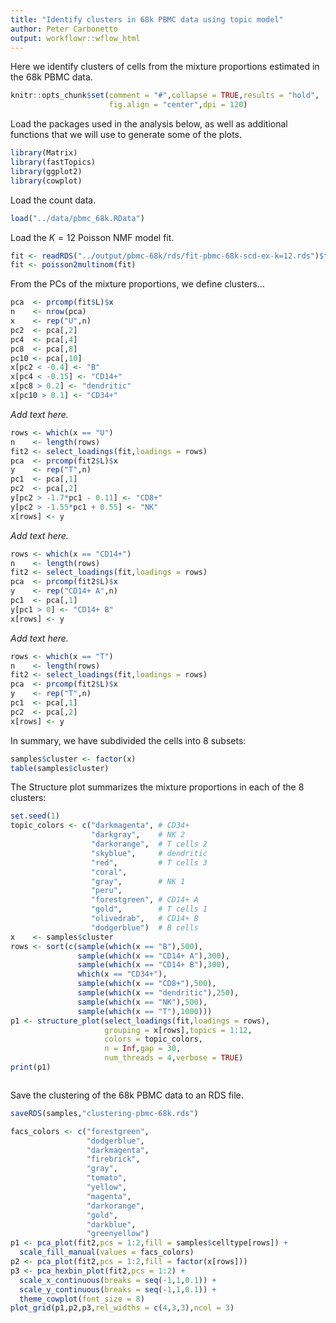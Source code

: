 ```yaml
---
title: "Identify clusters in 68k PBMC data using topic model"
author: Peter Carbonetto
output: workflowr::wflow_html
---
```


Here we identify clusters of cells from the mixture proportions
estimated in the 68k PBMC data.

```r
knitr::opts_chunk$set(comment = "#",collapse = TRUE,results = "hold",
                      fig.align = "center",dpi = 120)
```

Load the packages used in the analysis below, as well as additional
functions that we will use to generate some of the plots.

```r
library(Matrix)
library(fastTopics)
library(ggplot2)
library(cowplot)
```

Load the count data.

```r
load("../data/pbmc_68k.RData")
```

Load the $K = 12$ Poisson NMF model fit.

```r
fit <- readRDS("../output/pbmc-68k/rds/fit-pbmc-68k-scd-ex-k=12.rds")$fit
fit <- poisson2multinom(fit)
```

From the PCs of the mixture proportions, we define clusters...

```r
pca  <- prcomp(fit$L)$x
n    <- nrow(pca)
x    <- rep("U",n)
pc2  <- pca[,2]
pc4  <- pca[,4]
pc8  <- pca[,8]
pc10 <- pca[,10]
x[pc2 < -0.4] <- "B"
x[pc4 < -0.15] <- "CD14+"
x[pc8 > 0.2] <- "dendritic"
x[pc10 > 0.1] <- "CD34+"
```

*Add text here.*

```r
rows <- which(x == "U")
n    <- length(rows)
fit2 <- select_loadings(fit,loadings = rows)
pca  <- prcomp(fit2$L)$x
y    <- rep("T",n)
pc1  <- pca[,1]
pc2  <- pca[,2]
y[pc2 > -1.7*pc1 - 0.11] <- "CD8+"
y[pc2 > -1.55*pc1 + 0.55] <- "NK"
x[rows] <- y
```

*Add text here.*

```r
rows <- which(x == "CD14+")
n    <- length(rows)
fit2 <- select_loadings(fit,loadings = rows)
pca  <- prcomp(fit2$L)$x
y    <- rep("CD14+ A",n)
pc1  <- pca[,1]
y[pc1 > 0] <- "CD14+ B"
x[rows] <- y
```

*Add text here.*

```r
rows <- which(x == "T")
n    <- length(rows)
fit2 <- select_loadings(fit,loadings = rows)
pca  <- prcomp(fit2$L)$x
y    <- rep("T",n)
pc1  <- pca[,1]
pc2  <- pca[,2]
x[rows] <- y
```

In summary, we have subdivided the cells into 8 subsets:

```r
samples$cluster <- factor(x)
table(samples$cluster)
```

The Structure plot summarizes the mixture proportions in each of the 8
clusters:

```r
set.seed(1)
topic_colors <- c("darkmagenta", # CD34+
                  "darkgray",    # NK 2
                  "darkorange",  # T cells 2
				  "skyblue",     # dendritic
                  "red",         # T cells 3
				  "coral",
				  "gray",        # NK 1
				  "peru",
				  "forestgreen", # CD14+ A
				  "gold",        # T cells 1
				  "olivedrab",   # CD14+ B
				  "dodgerblue")  # B cells
x    <- samples$cluster
rows <- sort(c(sample(which(x == "B"),500),
               sample(which(x == "CD14+ A"),300),
               sample(which(x == "CD14+ B"),300),
               which(x == "CD34+"),
               sample(which(x == "CD8+"),500),
               sample(which(x == "dendritic"),250),
               sample(which(x == "NK"),500),
               sample(which(x == "T"),1000)))
p1 <- structure_plot(select_loadings(fit,loadings = rows),
                     grouping = x[rows],topics = 1:12,
                     colors = topic_colors,
   	  			     n = Inf,gap = 30,
					 num_threads = 4,verbose = TRUE)
print(p1)
```

```r
```

Save the clustering of the 68k PBMC data to an RDS file.

```r
saveRDS(samples,"clustering-pbmc-68k.rds")
```

```r
facs_colors <- c("forestgreen",
                 "dodgerblue",
                 "darkmagenta",
                 "firebrick",
                 "gray",
                 "tomato",
                 "yellow",
                 "magenta",
                 "darkorange",
                 "gold",
                 "darkblue",
                 "greenyellow")
p1 <- pca_plot(fit2,pcs = 1:2,fill = samples$celltype[rows]) +
  scale_fill_manual(values = facs_colors)
p2 <- pca_plot(fit2,pcs = 1:2,fill = factor(x[rows]))
p3 <- pca_hexbin_plot(fit2,pcs = 1:2) +
  scale_x_continuous(breaks = seq(-1,1,0.1)) +
  scale_y_continuous(breaks = seq(-1,1,0.1)) +
  theme_cowplot(font_size = 8)
plot_grid(p1,p2,p3,rel_widths = c(4,3,3),ncol = 3)
```

